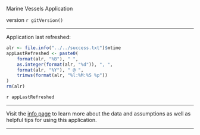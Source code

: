 <p id="appTitle">Marine Vessels Application</p>

<p id="appVersion">version `r gitVersion()`</p>

----------

Application last refreshed:

```r
alr <- file.info("../../success.txt")$mtime
appLastRefreshed <- paste0(
    format(alr, "%B"), " ",
    as.integer(format(alr, "%d")), ", ",
    format(alr, "%Y"), " @ ",
    trimws(format(alr, "%l:%M:%S %p"))
)
rm(alr)
```

<p id="lastRefreshDate">`r appLastRefreshed`</p>

----------

Visit the [info page](#section-info) to learn more about the data and assumptions as well as helpful tips for using this application.

----------
